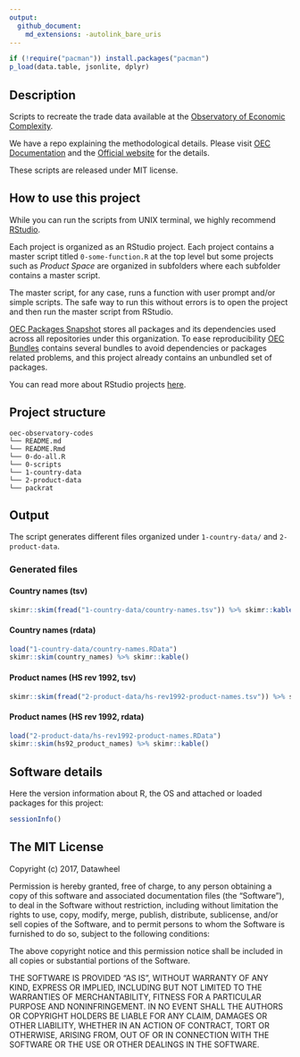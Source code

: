 ```yaml
---
output: 
  github_document:
    md_extensions: -autolink_bare_uris
---
```


<!-- README.md is generated from README.Rmd. Please edit that file -->

```r
if (!require("pacman")) install.packages("pacman")
p_load(data.table, jsonlite, dplyr)
```

## Description

Scripts to recreate the trade data available at the [Observatory of Economic Complexity](http://atlas.media.mit.edu/en/). 

We have a repo explaining the methodological details. Please visit [OEC Documentation](https://observatory-economic-complexity.github.io/oec-documentation/) and the [Official website](http://atlas.media.mit.edu/en/) for the details. 

These scripts are released under MIT license.

## How to use this project

While you can run the scripts from UNIX terminal, we highly recommend [RStudio](https://www.rstudio.com/).

Each project is organized as an RStudio project. Each project contains a master script titled `0-some-function.R` at the top level but some projects such as _Product Space_ are organized in subfolders where each subfolder contains a master script.

The master script, for any case, runs a function with user prompt and/or simple scripts. The safe way to run this without errors is to open the project and then run the master script from RStudio.

[OEC Packages Snapshot](https://github.com/observatory-economic-complexity/oec-packages-snapshot) stores all packages and its dependencies used across all repositories under this organization. To ease reproducibility [OEC Bundles](https://github.com/observatory-economic-complexity/oec-bundles) contains several bundles to avoid dependencies or packages related problems, and this project already contains an unbundled set of packages.

You can read more about RStudio projects [here](https://support.rstudio.com/hc/en-us/articles/200526207-Using-Projects).

## Project structure

```
oec-observatory-codes
└── README.md
└── README.Rmd
└── 0-do-all.R
└── 0-scripts
└── 1-country-data
└── 2-product-data
└── packrat
```

## Output

The script generates different files organized under `1-country-data/` and `2-product-data`.

### Generated files

#### Country names (tsv)

```r
skimr::skim(fread("1-country-data/country-names.tsv")) %>% skimr::kable()
```

#### Country names (rdata)

```r
load("1-country-data/country-names.RData")
skimr::skim(country_names) %>% skimr::kable()
```

#### Product names (HS rev 1992, tsv)

```r
skimr::skim(fread("2-product-data/hs-rev1992-product-names.tsv")) %>% skimr::kable()
```

#### Product names (HS rev 1992, rdata)

```r
load("2-product-data/hs-rev1992-product-names.RData")
skimr::skim(hs92_product_names) %>% skimr::kable()
```

## Software details

Here the version information about R, the OS and attached or loaded packages for this project:

```r
sessionInfo()
```

## The MIT License

Copyright (c) 2017, Datawheel

Permission is hereby granted, free of charge, to any person obtaining
a copy of this software and associated documentation files (the
"Software"), to deal in the Software without restriction, including
without limitation the rights to use, copy, modify, merge, publish,
distribute, sublicense, and/or sell copies of the Software, and to
permit persons to whom the Software is furnished to do so, subject to
the following conditions:

The above copyright notice and this permission notice shall be
included in all copies or substantial portions of the Software.

THE SOFTWARE IS PROVIDED "AS IS", WITHOUT WARRANTY OF ANY KIND,
EXPRESS OR IMPLIED, INCLUDING BUT NOT LIMITED TO THE WARRANTIES OF
MERCHANTABILITY, FITNESS FOR A PARTICULAR PURPOSE AND
NONINFRINGEMENT. IN NO EVENT SHALL THE AUTHORS OR COPYRIGHT HOLDERS BE
LIABLE FOR ANY CLAIM, DAMAGES OR OTHER LIABILITY, WHETHER IN AN ACTION
OF CONTRACT, TORT OR OTHERWISE, ARISING FROM, OUT OF OR IN CONNECTION
WITH THE SOFTWARE OR THE USE OR OTHER DEALINGS IN THE SOFTWARE.

